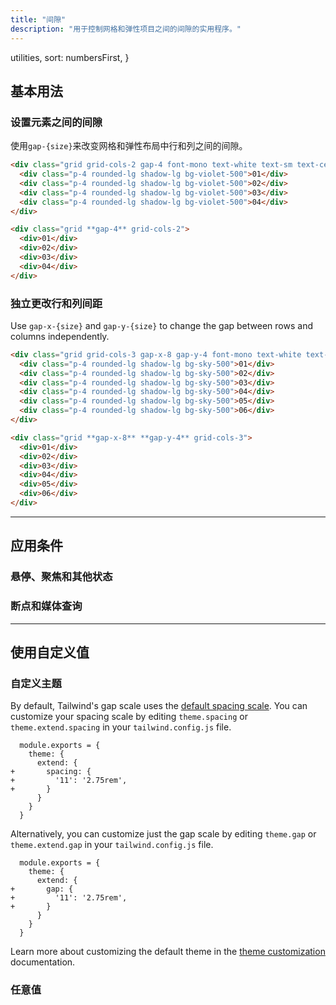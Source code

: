 ```yaml
---
title: "间隙"
description: "用于控制网格和弹性项目之间的间隙的实用程序。"
---
```



  utilities,
  sort: numbersFirst,
}

## 基本用法

### 设置元素之间的间隙

使用`gap-{size}`来改变网格和弹性布局中行和列之间的间隙。

```html {{ example: true }}
<div class="grid grid-cols-2 gap-4 font-mono text-white text-sm text-center font-bold leading-6 bg-stripes-violet rounded-lg">
  <div class="p-4 rounded-lg shadow-lg bg-violet-500">01</div>
  <div class="p-4 rounded-lg shadow-lg bg-violet-500">02</div>
  <div class="p-4 rounded-lg shadow-lg bg-violet-500">03</div>
  <div class="p-4 rounded-lg shadow-lg bg-violet-500">04</div>
</div>
```

```html
<div class="grid **gap-4** grid-cols-2">
  <div>01</div>
  <div>02</div>
  <div>03</div>
  <div>04</div>
</div>
```

### 独立更改行和列间距

Use `gap-x-{size}` and `gap-y-{size}` to change the gap between rows and columns independently.

```html {{ example: true }}
<div class="grid grid-cols-3 gap-x-8 gap-y-4 font-mono text-white text-sm text-center font-bold leading-6 bg-stripes-sky rounded-lg">
  <div class="p-4 rounded-lg shadow-lg bg-sky-500">01</div>
  <div class="p-4 rounded-lg shadow-lg bg-sky-500">02</div>
  <div class="p-4 rounded-lg shadow-lg bg-sky-500">03</div>
  <div class="p-4 rounded-lg shadow-lg bg-sky-500">04</div>
  <div class="p-4 rounded-lg shadow-lg bg-sky-500">05</div>
  <div class="p-4 rounded-lg shadow-lg bg-sky-500">06</div>
</div>
```

```html
<div class="grid **gap-x-8** **gap-y-4** grid-cols-3">
  <div>01</div>
  <div>02</div>
  <div>03</div>
  <div>04</div>
  <div>05</div>
  <div>06</div>
</div>
```

---

## <Heading ignore>应用条件</Heading>

### <Heading ignore>悬停、聚焦和其他状态</Heading>

<HoverFocusAndOtherStates defaultClass="grid gap-4" featuredClass="gap-6" />

### <Heading ignore>断点和媒体查询</Heading>

<BreakpointsAndMediaQueries defaultClass="grid gap-4" featuredClass="gap-6" />

---

## 使用自定义值

### 自定义主题

By default, Tailwind's gap scale uses the [default spacing scale](/docs/customizing-spacing). You can customize your spacing scale by editing `theme.spacing` or `theme.extend.spacing` in your `tailwind.config.js` file.

```diff-js {{ filename: 'tailwind.config.js' }}
  module.exports = {
    theme: {
      extend: {
+       spacing: {
+         '11': '2.75rem',
+       }
      }
    }
  }
```

Alternatively, you can customize just the gap scale by editing `theme.gap` or `theme.extend.gap` in your `tailwind.config.js` file.

```diff-js {{ filename: 'tailwind.config.js' }}
  module.exports = {
    theme: {
      extend: {
+       gap: {
+         '11': '2.75rem',
+       }
      }
    }
  }
```

Learn more about customizing the default theme in the [theme customization](/docs/theme#customizing-the-default-theme) documentation.

### 任意值

<ArbitraryValues property="gap" defaultClass="grid" featuredClass="gap-[2.75rem]" />
